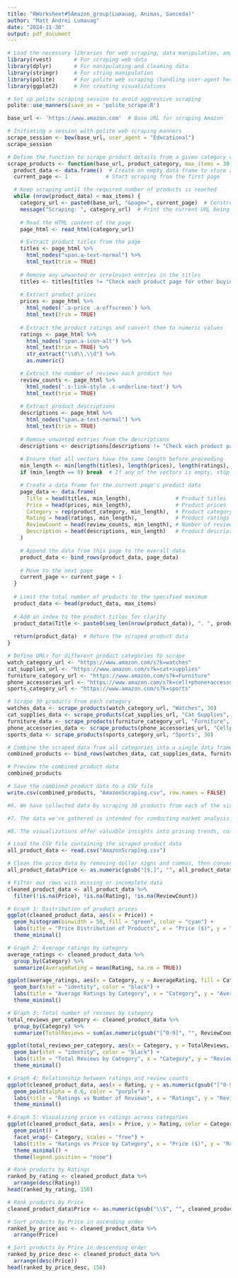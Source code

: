 ```yaml
---
title: "RWorksheet#5Amazon_group(Lumauag, Animas, Sanceda)"
author: "Matt Andrei Lumauag"
date: "2024-11-30"
output: pdf_document
---
```


```r
# Load the necessary libraries for web scraping, data manipulation, and visualization
library(rvest)       # For scraping web data
library(dplyr)       # For manipulating and cleaning data
library(stringr)     # For string manipulation
library(polite)      # For polite web scraping (handling user-agent headers)
library(ggplot2)     # For creating visualizations

# Set up polite scraping session to avoid aggressive scraping
polite::use_manners(save_as = 'polite_scrape.R')

base_url <- 'https://www.amazon.com'  # Base URL for scraping Amazon

# Initiating a session with polite web scraping manners
scrape_session <- bow(base_url, user_agent = "Educational")
scrape_session

```

```r
# Define the function to scrape product details from a given category on Amazon
scrape_products <- function(base_url, product_category, max_items = 30) {
  product_data <- data.frame()  # Create an empty data frame to store all the product information
  current_page <- 1            # Start scraping from the first page

  # Keep scraping until the required number of products is reached
  while (nrow(product_data) < max_items) {
    category_url <- paste0(base_url, "&page=", current_page)  # Construct the URL for the current page
    message("Scraping: ", category_url)  # Print the current URL being scraped
    
    # Read the HTML content of the page
    page_html <- read_html(category_url)

    # Extract product titles from the page
    titles <- page_html %>%
      html_nodes("span.a-text-normal") %>%
      html_text(trim = TRUE)
    
    # Remove any unwanted or irrelevant entries in the titles
    titles <- titles[titles != "Check each product page for other buying options."]
    
    # Extract product prices
    prices <- page_html %>%
      html_nodes('.a-price .a-offscreen') %>%
      html_text(trim = TRUE)
    
    # Extract the product ratings and convert them to numeric values
    ratings <- page_html %>%
      html_nodes('span.a-icon-alt') %>%
      html_text(trim = TRUE) %>%
      str_extract("\\d\\.\\d") %>%
      as.numeric()

    # Extract the number of reviews each product has
    review_counts <- page_html %>%
      html_nodes('.s-link-style .s-underline-text') %>%
      html_text(trim = TRUE)
    
    # Extract product descriptions
    descriptions <- page_html %>%
      html_nodes("span.a-text-normal") %>%
      html_text(trim = TRUE)
    
    # Remove unwanted entries from the descriptions
    descriptions <- descriptions[descriptions != "Check each product page for other buying options."]
    
    # Ensure that all vectors have the same length before proceeding
    min_length <- min(length(titles), length(prices), length(ratings), length(descriptions), length(review_counts))
    if (min_length == 0) break  # If any of the vectors is empty, stop scraping

    # Create a data frame for the current page's product data
    page_data <- data.frame(
      Title = head(titles, min_length),              # Product titles
      Price = head(prices, min_length),              # Product prices
      Category = rep(product_category, min_length),  # Product category
      Rating = head(ratings, min_length),            # Product ratings
      ReviewCount = head(review_counts, min_length), # Number of reviews
      Description = head(descriptions, min_length)   # Product descriptions
    )

    # Append the data from this page to the overall data
    product_data <- bind_rows(product_data, page_data)
    
    # Move to the next page
    current_page <- current_page + 1
  }
  
  # Limit the total number of products to the specified maximum
  product_data <- head(product_data, max_items)
  
  # Add an index to the product titles for clarity
  product_data$Title <- paste0(seq_len(nrow(product_data)), ". ", product_data$Title)
  
  return(product_data)  # Return the scraped product data
}


```

```r
# Define URLs for different product categories to scrape
watch_category_url <- "https://www.amazon.com/s?k=watches"
cat_supplies_url <- "https://www.amazon.com/s?k=cat+supplies"
furniture_category_url <- "https://www.amazon.com/s?k=Furniture"
phone_accessories_url <- "https://www.amazon.com/s?k=cell+phone+accessories"
sports_category_url <- "https://www.amazon.com/s?k=sports"

```

```r
# Scrape 30 products from each category
watches_data <- scrape_products(watch_category_url, "Watches", 30)
cat_supplies_data <- scrape_products(cat_supplies_url, "Cat Supplies", 30)
furniture_data <- scrape_products(furniture_category_url, "Furniture", 30)
phone_accessories_data <- scrape_products(phone_accessories_url, "Cellphone Accessories", 30)
sports_data <- scrape_products(sports_category_url, "Sports", 30)

```

```r
# Combine the scraped data from all categories into a single data frame
combined_products <- bind_rows(watches_data, cat_supplies_data, furniture_data, phone_accessories_data, sports_data)

# Preview the combined product data
combined_products

# Save the combined product data to a CSV file
write.csv(combined_products, "AmazonScraping.csv", row.names = FALSE)

```
```r
#6. We have collected data by scraping 30 products from each of the six categories, gathering information such as product names, prices, categories, ratings, reviews, and descriptions for each product.

#7. The data we've gathered is intended for conducting market analysis.

#8. The visualizations offer valuable insights into pricing trends, customer satisfaction, and product popularity within different categories. They help identify competitive pricing strategies and highlight top-selling products. Additionally, the graphs show relationships between product ratings and review counts, revealing which products are both highly rated and frequently purchased.
```

```r
# Load the CSV file containing the scraped product data
all_product_data <- read.csv("AmazonScraping.csv")

# Clean the price data by removing dollar signs and commas, then converting to numeric
all_product_data$Price <- as.numeric(gsub("[$,]", "", all_product_data$Price))

# Filter out rows with missing or incomplete data
cleaned_product_data <- all_product_data %>%
  filter(!is.na(Price), !is.na(Rating), !is.na(ReviewCount))

# Graph 1: Distribution of product prices
ggplot(cleaned_product_data, aes(x = Price)) +
  geom_histogram(binwidth = 50, fill = "green", color = "cyan") +
  labs(title = "Price Distribution of Products", x = "Price ($)", y = "Frequency") +
  theme_minimal()

# Graph 2: Average ratings by category
average_ratings <- cleaned_product_data %>%
  group_by(Category) %>%
  summarize(AverageRating = mean(Rating, na.rm = TRUE))

ggplot(average_ratings, aes(x = Category, y = AverageRating, fill = Category)) +
  geom_bar(stat = "identity", color = "black") +
  labs(title = "Average Ratings by Category", x = "Category", y = "Average Rating") +
  theme_minimal()

# Graph 3: Total number of reviews by category
total_reviews_per_category <- cleaned_product_data %>%
  group_by(Category) %>%
  summarize(TotalReviews = sum(as.numeric(gsub("[^0-9]", "", ReviewCount)), na.rm = TRUE))

ggplot(total_reviews_per_category, aes(x = Category, y = TotalReviews, fill = Category)) +
  geom_bar(stat = "identity", color = "black") +
  labs(title = "Total Reviews by Category", x = "Category", y = "Review Count") +
  theme_minimal()

# Graph 4: Relationship between ratings and review counts
ggplot(cleaned_product_data, aes(x = Rating, y = as.numeric(gsub("[^0-9]", "", ReviewCount)))) +
  geom_point(alpha = 0.6, color = "purple") +
  labs(title = "Ratings vs Number of Reviews", x = "Ratings", y = "Review Count") +
  theme_minimal()
```

```r
# Graph 5: Visualizing price vs ratings across categories
ggplot(cleaned_product_data, aes(x = Price, y = Rating, color = Category)) +
  geom_point() +
  facet_wrap(~ Category, scales = "free") +
  labs(title = "Ratings vs Price by Category", x = "Price ($)", y = "Ratings") +
  theme_minimal() +
  theme(legend.position = "none")
```
```r
# Rank products by Ratings
ranked_by_rating <- cleaned_product_data %>%
  arrange(desc(Rating))
head(ranked_by_rating, 150)

```

```r
# Rank products by Price
cleaned_product_data$Price <- as.numeric(gsub("\\$", "", cleaned_product_data$Price))

# Sort products by Price in ascending order
ranked_by_price_asc <- cleaned_product_data %>%
  arrange(Price)

# Sort products by Price in descending order
ranked_by_price_desc <- cleaned_product_data %>%
  arrange(desc(Price))
head(ranked_by_price_desc, 150)

```



